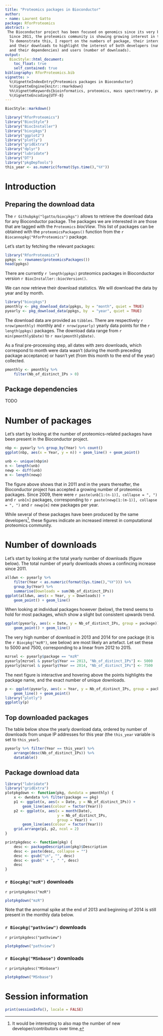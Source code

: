 ```yaml
---
title: "Proteomics packages in Bioconductor"
author: 
- name: Laurent Gatto
package: RforProteomics
abstract: >
 The Bioconductor project has been focused on genomics since its very beginning. 
  Since 2011, the proteomics community is showing growing interest in the project. 
  To demonstrate this, I report on the numbers of package, their interdependencies 
  and their downloads to highlight the interest of both developers (number of packages 
  and their dependencies) and users (number of downloads).  
output:
  BiocStyle::html_document:
    toc_float: true
    self_contained: true	
bibliography: RforProteomics.bib
vignette: >
  %\VignetteIndexEntry{Proteomics packages in Bioconductor}
  %\VignetteEngine{knitr::rmarkdown}
  %%\VignetteKeywords{bioinformatics, proteomics, mass spectrometry, package}
  %\VignetteEncoding{UTF-8}
---
```


```r
BiocStyle::markdown()
```

```r
library("RforProteomics")
library("BiocStyle")
library("BiocInstaller")
library("biocpkgs")
library("ggplot2")
library("plotly")
library("gridExtra")
library("dplyr")
library("lubridate")
library("DT")
library("pkgDepTools")
this_year <- as.numeric(format(Sys.time(),"%Y"))
```

# Introduction

## Preparing the download data {-}

The `r Githubpkg("lgatto/biocpkgs")` allows to retrieve the download
data for any Bioconductor package. The packages we are interested in
are those that are tagged with the `Proteomics` *biocView*. This list
of packages can be obtained with the `proteomicsPackages()` function
from the `r Biocannopkg("RforProteomics")` package.

Let's start by fetching the relevant packages:

```r
library("RforProteomics")
ppkgs <- rownames(proteomicsPackages())
head(ppkgs)
```

There are currently `r length(ppkgs)` proteomics packages in
Bioconductor version `r BiocInstaller::biocVersion()`.

We can now retrieve their download statistics. We will download the
data by year and by month.

```r
library("biocpkgs")
pmonthly <- pkg_download_data(ppkgs, by = "month", quiet = TRUE)
pyearly <- pkg_download_data(ppkgs, by  = "year", quiet = TRUE)
```

The download data are provided as `tibbles`. There are respectively
`r nrow(pmonthly)` monthly and `r nrow(pyearly)` yearly data points
for the `r length(ppkgs)` packages. The download data range from 
`r min(pmonthly$Date)` to `r max(pmonthly$Date)`. 

As a final pre-processing step, all dates with zero downloads, which
correspond to month were data wasn't (during the month preceding
package acceptance) or hasn't yet (from this month to the end of the
year) collected.

```r
pmonthly <- pmonthly %>%
    filter(Nb_of_distinct_IPs > 0)
```

## Package dependencies

TODO

# Number of packages

Let's start by looking at the number of proteomics-related packages
have been present in the Bioconductor project. 

```r
nbp <- pyearly %>% group_by(Year) %>% count()
ggplot(nbp, aes(x = Year, y = n)) + geom_line() + geom_point()
```

```r
unb <- unique(nbp$n)
n <- length(unb)
newp <- diff(unb)
m <- length(newp)
```
The figure above shows that in 2011 and in the years thereafter, the
Bioconductor project has accepted a growing number of proteomics
packages. Since 2009, there were `r paste(unb[1:(n-1)], collapse = ", ")`
and `r unb[n]` packages, corresponding to 
`r paste(newp[1:(m-1)], collapse = ", ")` and `r newp[m]` 
new packages per year.

While several of these packages have been produced by the same
developers^[It would be interesting to also map the number of new
developer/contributors over time.], these figures indicate an
increased interest in computational proteomics community.

# Number of downloads 

Let's start by looking at the total yearly number of downloads (figure
below). The total number of yearly downloads shows a confincing
increase since 2011. 

```r
alldwn <- pyearly %>%
    filter(Year < as.numeric(format(Sys.time(),"%Y"))) %>%
    group_by(Year) %>%
    summarise(Downloads = sum(Nb_of_distinct_IPs))
ggplot(alldwn, aes(x = Year, y = Downloads)) +
    geom_point() + geom_line()
```

When looking at individual packages however (below), the trend seems
to hold for most packages, which show a slight but consistent
upwards trend.

```r
ggplot(pyearly, aes(x = Date, y = Nb_of_distinct_IPs, group = package)) +
    geom_point() + geom_line() 
```

The very high number of download in 2013 and 2014 for one package (it
is the `r Biocpkg("mzR")`, see below) are most likely an artefact. Let
set these to 5000 and 7500, corresponding to a linear from 2012 to
2015.

```r
mzrsel <- pyearly$package == "mzR"
pyearly[mzrsel & pyearly$Year == 2013, "Nb_of_distinct_IPs"] <- 5000
pyearly[mzrsel & pyearly$Year == 2014, "Nb_of_distinct_IPs"] <- 7500
```

The next figure is interactive and hovering above the points
highlights the package name, and the exact number of unique downloads.

```r
p <- ggplot(pyearly, aes(x = Year, y = Nb_of_distinct_IPs, group = package)) +
    geom_line() + geom_point()
library("plotly")
ggplotly(p)
```

## Top downloaded packages

The table below show the yearly download data, ordered by number of
downloads from unque IP addresses for this year (the `this_year`
variable is set to `this_year`).

```r
pyearly %>% filter(Year == this_year) %>%
    arrange(desc(Nb_of_distinct_IPs)) %>%
    datatable()
```

## Package download data

```r
library("lubridate")
library("gridExtra")
plotpkgdown <- function(pkg, dwndata = pmonthly) {
    x <- dwndata %>% filter(package == pkg)
    p1 <- ggplot(x, aes(x = Date, y = Nb_of_distinct_IPs)) +
        geom_line(aes(colour = factor(Year)))
    p2 <- ggplot(x, aes(x = month(Date),
                        y = Nb_of_distinct_IPs,
                        group = Year)) +
        geom_line(aes(colour = factor(Year)))
    grid.arrange(p1, p2, ncol = 2)
}
```

```r
printpkgdesc <- function(pkg) {
    desc <- packageDescription(pkg)$Description
    desc <- paste(desc, collapse = "")
    desc <- gsub("\n", "", desc)
    desc <- gsub(" + ", " ", desc)
    desc
}
```

### `r Biocpkg("mzR")` downloads {-}

`r printpkgdesc("mzR")`

```r
plotpkgdown("mzR")
```

Note that the anormal spike at the end of 2013 and beginning of 2014
is still present in the monthly data below.

### `r Biocpkg("pathview")` downloads {-}

`r printpkgdesc("pathview")`

```r
plotpkgdown("pathview")
```

### `r Biocpkg("MSnbase")` downloads {-}

`r printpkgdesc("MSnbase")`

```r
plotpkgdown("MSnbase")
```


# Session information

```r
print(sessionInfo(), locale = FALSE)
```
